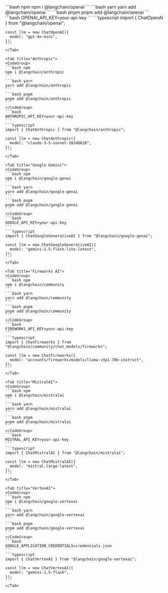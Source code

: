 <Tabs>
    <Tab title="OpenAI">
    <CodeGroup>
    ```bash npm
    npm i @langchain/openai
    ```
    ```bash yarn
    yarn add @langchain/openai
    ```
    ```bash pnpm
    pnpm add @langchain/openai
    ```
    </CodeGroup>
    ```bash
    OPENAI_API_KEY=your-api-key
    ```
    ```typescript
    import { ChatOpenAI } from "@langchain/openai";

    const llm = new ChatOpenAI({
      model: "gpt-4o-mini",
    });
    ```
    </Tab>

    <Tab title="Anthropic">
    <CodeGroup>
    ```bash npm
    npm i @langchain/anthropic
    ```
    ```bash yarn
    yarn add @langchain/anthropic
    ```
    ```bash pnpm
    pnpm add @langchain/anthropic
    ```
    </CodeGroup>
    ```bash
    ANTHROPIC_API_KEY=your-api-key
    ```
    ```typescript
    import { ChatAnthropic } from "@langchain/anthropic";

    const llm = new ChatAnthropic({
      model: "claude-3-5-sonnet-20240620",
    });
    ```
    </Tab>

    <Tab title="Google Gemini">
    <CodeGroup>
    ```bash npm
    npm i @langchain/google-genai
    ```
    ```bash yarn
    yarn add @langchain/google-genai
    ```
    ```bash pnpm
    pnpm add @langchain/google-genai
    ```
    </CodeGroup>
    ```bash
    GOOGLE_API_KEY=your-api-key
    ```
    ```typescript
    import { ChatGoogleGenerativeAI } from "@langchain/google-genai";

    const llm = new ChatGoogleGenerativeAI({
      model: "gemini-2.5-flash-lite-latest",
    });
    ```
    </Tab>

    <Tab title="Fireworks AI">
    <CodeGroup>
    ```bash npm
    npm i @langchain/community
    ```
    ```bash yarn
    yarn add @langchain/community
    ```
    ```bash pnpm
    pnpm add @langchain/community
    ```
    </CodeGroup>
    ```bash
    FIREWORKS_API_KEY=your-api-key
    ```
    ```typescript
    import { ChatFireworks } from "@langchain/community/chat_models/fireworks";

    const llm = new ChatFireworks({
      model: "accounts/fireworks/models/llama-v3p1-70b-instruct",
    });
    ```
    </Tab>

    <Tab title="MistralAI">
    <CodeGroup>
    ```bash npm
    npm i @langchain/mistralai
    ```
    ```bash yarn
    yarn add @langchain/mistralai
    ```
    ```bash pnpm
    pnpm add @langchain/mistralai
    ```
    </CodeGroup>
    ```bash
    MISTRAL_API_KEY=your-api-key
    ```
    ```typescript
    import { ChatMistralAI } from "@langchain/mistralai";

    const llm = new ChatMistralAI({
      model: "mistral-large-latest",
    });
    ```
    </Tab>

    <Tab title="VertexAI">
    <CodeGroup>
    ```bash npm
    npm i @langchain/google-vertexai
    ```
    ```bash yarn
    yarn add @langchain/google-vertexai
    ```
    ```bash pnpm
    pnpm add @langchain/google-vertexai
    ```
    </CodeGroup>
    ```bash
    GOOGLE_APPLICATION_CREDENTIALS=credentials.json
    ```
    ```typescript
    import { ChatVertexAI } from "@langchain/google-vertexai";

    const llm = new ChatVertexAI({
      model: "gemini-1.5-flash",
    });
    ```
    </Tab>

</Tabs>
